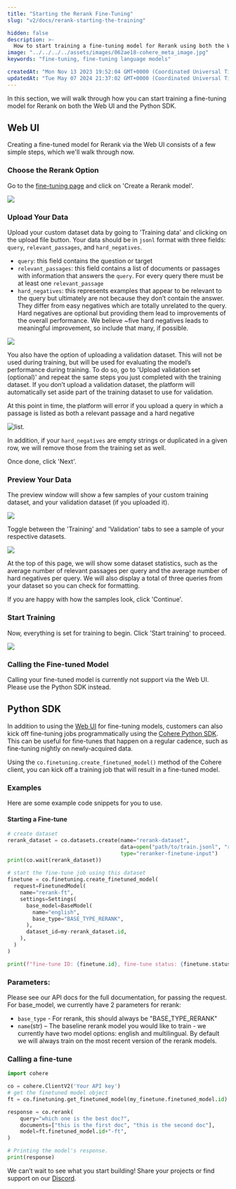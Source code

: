 ```yaml
---
title: "Starting the Rerank Fine-Tuning"
slug: "v2/docs/rerank-starting-the-training"

hidden: false
description: >-
  How to start training a fine-tuning model for Rerank using both the Web UI and the Python SDK.
image: "../../../../assets/images/062ae18-cohere_meta_image.jpg"  
keywords: "fine-tuning, fine-tuning language models"

createdAt: "Mon Nov 13 2023 19:52:04 GMT+0000 (Coordinated Universal Time)"
updatedAt: "Tue May 07 2024 21:37:02 GMT+0000 (Coordinated Universal Time)"
---
```

In this section, we will walk through how you can start training a fine-tuning model for Rerank on both the Web UI and  the Python SDK.

## Web UI

Creating a fine-tuned model for Rerank via the Web UI consists of a few simple steps, which we'll walk through now.

### Choose the Rerank Option

Go to the [fine-tuning page](http://dashboard.cohere.com/fine-tuning) and click on 'Create a Rerank model'.

<img src='../../../../assets/images/465773a-image.png' />


### Upload Your Data

Upload your custom dataset data by going to 'Training data' and clicking on the upload file button. Your data should be in `jsonl` format with three fields: `query`, `relevant_passages`, and `hard_negatives`. 

- `query`: this field contains the question or target
- `relevant_passages`: this field contains a list of documents or passages with information that answers the `query`. For every query there must be at least one `relevant_passage`
- `hard_negatives`: this represents examples that appear to be relevant to the query but ultimately are not because they don’t contain the answer. They differ from easy negatives which are totally unrelated to the query. Hard negatives are optional but providing them lead to improvements of the overall performance. We believe ~five hard negatives leads to meaningful improvement, so include that many, if possible.

<img src='../../../../assets/images/a98699a-rerank_create_custom_model_page.png' />


You also have the option of uploading a validation dataset. This will not be used during training, but will be used for evaluating the model’s performance during training. To do so, go to 'Upload validation set (optional)' and repeat the same steps you just completed with the training dataset. If you don’t upload a validation dataset, the platform will automatically set aside part of the training dataset to use for validation.

At this point in time, the platform will error if you upload a query in which a passage is listed as both a relevant passage and a hard negative

<Frame caption="In the image above, there is a row in the training file where the query `What can make Physics easy to learn?` has the string `How can you make physics easy to learn` in both the `relevant_passages` list and the `hard_negatives` list.">
<img src='../../../../assets/images/4ca7ba9-rerank_3.png' alt='list.' />
</Frame>


In addition, if your `hard_negatives` are empty strings or duplicated in a given row, we will remove those from the training set as well. 

Once done, click 'Next'.

### Preview Your Data

The preview window will show a few samples of your custom training dataset, and your validation dataset (if you uploaded it).

<img src='../../../../assets/images/6e3dd90-rerank_dataset_toggle.png' />


Toggle between the 'Training' and 'Validation' tabs to see a sample of your respective datasets. 

<img src='../../../../assets/images/0604e15-rerank_4.png' />


At the top of this page, we will show some dataset statistics, such as the average number of relevant passages per query and the average number of hard negatives per query. We will also display a total of three queries from your dataset so you can check for formatting.

If you are happy with how the samples look, click 'Continue'.

### Start Training

Now, everything is set for training to begin. Click 'Start training' to proceed.

<img src='../../../../assets/images/455c407-rerank_finetune_start.png' />


### Calling the Fine-tuned Model

Calling your fine-tuned model is currently not support via the Web UI. Please use the Python SDK instead.

## Python SDK

In addition to using the [Web UI](/v2/docs/fine-tuning-with-the-cohere-dashboard) for fine-tuning models, customers can also kick off fine-tuning jobs programmatically using the [Cohere Python SDK](https://pypi.org/project/cohere/). This can be useful for fine-tunes that happen on a regular cadence, such as fine-tuning nightly on newly-acquired data.

Using the `co.finetuning.create_finetuned_model()` method of the Cohere client, you can kick off a training job that will result in a fine-tuned model.

### Examples

Here are some example code snippets for you to use.

#### Starting a Fine-tune

```python PYTHON
# create dataset
rerank_dataset = co.datasets.create(name="rerank-dataset",
                                    data=open("path/to/train.jsonl", "rb"),
                                    type="reranker-finetune-input")
print(co.wait(rerank_dataset))
                                              
# start the fine-tune job using this dataset
finetune = co.finetuning.create_finetuned_model(
  request=FinetunedModel(
    name="rerank-ft",
    settings=Settings(
      base_model=BaseModel(
        name="english",
        base_type="BASE_TYPE_RERANK",
      ),
      dataset_id=my-rerank_dataset.id,
    ),
  )
)

print(f"fine-tune ID: {finetune.id}, fine-tune status: {finetune.status}")
```

### Parameters:

Please see our API docs for the full documentation, for passing the request. For base_model, we currently have 2 parameters for rerank:

- `base_type` -  For rerank, this should always be "BASE_TYPE_RERANK"
- `name`(str) – The baseline rerank model you would like to train - we currently have two model options: english and multilingual. By default we will always train on the most recent version of the rerank models.

### Calling a fine-tune

```python PYTHON
import cohere

co = cohere.ClientV2('Your API key')
# get the finetuned model object
ft = co.finetuning.get_finetuned_model(my_finetune.finetuned_model.id)

response = co.rerank(
    query="which one is the best doc?",
    documents=["this is the first doc", "this is the second doc"],
    model=ft.finetuned_model.id+"-ft",
)

# Printing the model's response.
print(response)
```

We can’t wait to see what you start building! Share your projects or find support on our [Discord](https://discord.com/invite/co-mmunity).
